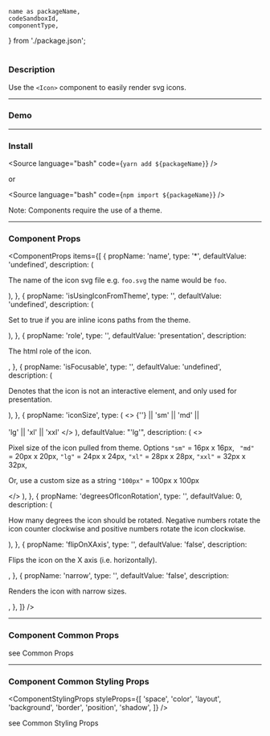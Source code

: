<!---

React Components Blocks: https://github.com/storybookjs/storybook/blob/master/addons/docs/docs/docspage.md#slot-values

CSF Stories with arbitrary MDX: https://github.com/storybookjs/storybook/blob/master/addons/docs/docs/recipes.md#csf-stories-with-arbitrary-mdx

Note that in contrast to other examples, the MDX file suffix is .mdx rather than .stories.mdx. This key difference means that the file will be loaded with the default MDX loader rather than Storybook's CSF loader, which has several implications:

You shouldn't provide a Meta declaration.
You can refer to existing stories (i.e. <Story id="...">) but cannot define new stories (i.e. <Story name="...">).
The documentation gets exported as the default export (MDX default) rather than as a parameter hanging off the default export (CSF).

-->


	name as packageName,
	codeSandboxId,
	componentType,
} from './package.json';

<h1 style={{ marginBottom: '50px', textTransform: 'capitalize' }}>
	<ComponentTitle packageName={packageName} componentType={componentType} />
</h1>

<PackageLinks packageName={packageName} componentType={componentType} />

### Description

Use the `<Icon>` component to easily render svg icons.

---

### Demo

<Demo id={codeSandboxId} title={packageName} />

---

### Install

<Source language="bash" code={`yarn add ${packageName}`} />

or

<Source language="bash" code={`npm import ${packageName}`} />

Note: Components require the use of a <LinkTo kind="ui-component-system-overview-themes-component-usage--page">theme</LinkTo>.

---

### Component Props

<ComponentProps
	items={[
		{
			propName: 'name',
			type: '<string>*',
			defaultValue: 'undefined',
			description: (
				<p>
					The name of the icon svg file e.g. `foo.svg` the name would be `foo`.
				</p>
			),
		},
		{
			propName: 'isUsingIconFromTheme',
			type: '<boolean>',
			defaultValue: 'undefined',
			description: (
				<p>Set to true if you are inline icons paths from the theme.</p>
			),
		},
		{
			propName: 'role',
			type: '<string>',
			defaultValue: 'presentation',
			description: <p>The html role of the icon.</p>,
		},
		{
			propName: 'isFocusable',
			type: '<boolean>',
			defaultValue: 'undefined',
			description: (
				<p>
					Denotes that the icon is not an interactive element, and only used for
					presentation.
				</p>
			),
		},
		{
			propName: 'iconSize',
			type: (
				<>
					{'<string>'} || 'sm' || 'md' ||
					<br />
					<br /> 'lg' || 'xl' || 'xxl'
				</>
			),
			defaultValue: "'lg'",
			description: (
				<>
					<p>
						Pixel size of the icon pulled from theme. Options
						<code>&quot;sm&quot;</code> = 16px x 16px, <code>
							&quot;md&quot;
						</code> = 20px x 20px,
						<code>&quot;lg&quot;</code> = 24px x 24px,
						<code>&quot;xl&quot;</code> = 28px x 28px,
						<code>&quot;xxl&quot;</code> = 32px x 32px,
					</p>
					<p>
						Or, use a custom size as a string <code>&quot;100px&quot;</code> =
						100px x 100px
					</p>
				</>
			),
		},
		{
			propName: 'degreesOfIconRotation',
			type: '<number>',
			defaultValue: 0,
			description: (
				<p>
					How many degrees the icon should be rotated. Negative numbers rotate
					the icon counter clockwise and positive numbers rotate the icon
					clockwise.
				</p>
			),
		},
		{
			propName: 'flipOnXAxis',
			type: '<boolean>',
			defaultValue: 'false',
			description: <p>Flips the icon on the X axis (i.e. horizontally).</p>,
		},
		{
			propName: 'narrow',
			type: '<boolean>',
			defaultValue: 'false',
			description: <p>Renders the icon with narrow sizes.</p>,
		},
	]}
/>

---

### Component Common Props

<ComponentCommonProps />

see <LinkTo kind="ui-component-system-overview-react-common-props-styled-system-props--page#common-props">
Common Props</LinkTo>

---

### Component Common Styling Props

<ComponentStylingProps
	styleProps={[
		'space',
		'color',
		'layout',
		'background',
		'border',
		'position',
		'shadow',
	]}
/>

see <LinkTo kind="ui-component-system-overview-react-common-props-styling-props--page#common-styling-props">Common Styling Props</LinkTo>
